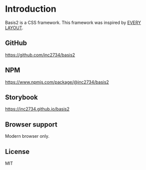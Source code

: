 
<Meta title="1: Introduction" />

# Introduction

Basis2 is a CSS framework. This framework was inspired by [EVERY LAYOUT](https://every-layout.dev/).

## GitHub

https://github.com/inc2734/basis2

## NPM

https://www.npmjs.com/package/@inc2734/basis2

## Storybook

https://inc2734.github.io/basis2

## Browser support

Modern browser only.

## License

MIT

